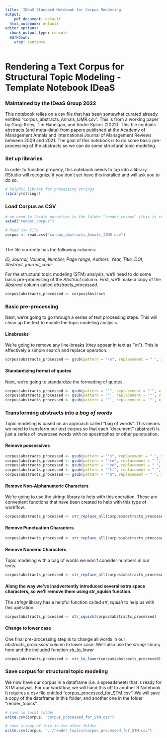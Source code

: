 ```yaml
---
title: 'IDeaS Standard Notebook for Corpus Rendering'
output:
    pdf_document: default
  html_notebook: default
editor_options:
  chunk_output_type: console
  markdown: 
    wrap: sentence
---
```


# Rendering a Text Corpus for Structural Topic Modeling - Template Notebook IDeaS

### Maintained by the IDeaS Group 2022

This notebook relies on a csv file that has been somewhat curated already entitled "corpus_abstracts_Annals_IJMR.csv". This is from a working paper by Gorgi Krlev, Tim Hannigan, and Andre Spicer (2022). This file contains abstracts (and meta-data) from papers published at the Academy of Management Annals and International Journal of Management Reviews between 2009 and 2021. The goal of this notebook is to do some basic pre-processing of the abstracts so we can do some structural topic modeling.

### Set up libraries

In order to function properly, this notebook needs to tap into a library. RStudio will recognize if you don't yet have this installed and will ask you to do so.

```r

# helpful library for processing strings
library(stringr)

```

### Load Corpus as CSV

```r
# we need to locate ourselves in the folder "render_corpus" (this is relative to the RProject)
setwd("render_corpus")

# Read csv file 
corpus <- read.csv("corpus_abstracts_Annals_IJMR.csv") 
```

\
The file currently has the following columns:

*ID, Journal, Volume, Number, Page range, Authors, Year, Title, DOI, Abstract, journal_code*

For the structural topic modeling (STM) analysis, we'll need to do some basic pre-processing of the *Abstract* column. First, we'll make a copy of the *Abstract* column called *abstracts_processed.*

```r
corpus$abstracts_processed <- corpus$Abstract
```

### Basic pre-processing

Next, we're going to go through a series of text processing steps. This will clean up the text to enable the topic modeling analysis.

#### Linebreaks

We're going to remove any line-breaks (they appear in text as "\\n"). This is effectively a simple search and replace operation.

```r
corpus$abstracts_processed <- gsub(pattern = "\n", replacement = " ", x = corpus$abstracts_processed)
```

#### Standardizing format of quotes

Next, we're going to standardize the formatting of quotes.

```r
corpus$abstracts_processed <- gsub(pattern = "’", replacement = "'", x = corpus$abstracts_processed)
corpus$abstracts_processed <- gsub(pattern = '“', replacement = '"', x = corpus$abstracts_processed)
corpus$abstracts_processed <- gsub(pattern = '”', replacement = '"', x = corpus$abstracts_processed)
```

### Transforming abstracts into a *bag of words*

Topic modeling is based on an approach called "bag of words". This means we need to transform our text corpus so that each "document" (abstract) is just a series of lowercase words with no apostrophes or other punctuation.

#### Remove possessives

```r
corpus$abstracts_processed <- gsub(pattern = "'s", replacement = " ", x = corpus$abstracts_processed)
corpus$abstracts_processed <- gsub(pattern = "'re", replacement = " ", x = corpus$abstracts_processed)
corpus$abstracts_processed <- gsub(pattern = "'ve", replacement = " ", x = corpus$abstracts_processed)
corpus$abstracts_processed <- gsub(pattern = "'ll", replacement = " ", x = corpus$abstracts_processed)
corpus$abstracts_processed <- gsub(pattern = "'m", replacement = " ", x = corpus$abstracts_processed)
```

#### Remove Non-Alphanumeric Characters

We're going to use the stringr library to help with this operation. These are convenient functions that have been created to help with this type of workflow.

```r
corpus$abstracts_processed <- str_replace_all(corpus$abstracts_processed, "[^[:alnum:]]", " ")
```

#### Remove Punctuation Characters

```r
corpus$abstracts_processed <- str_replace_all(corpus$abstracts_processed, "[[:punct:]]", " ")
```

#### Remove Numeric Characters

Topic modeling with a bag of words we won't consider numbers in our texts.

```r
corpus$abstracts_processed <- str_replace_all(corpus$abstracts_processed, "[[:digit:]]", " ")
```

#### Along the way we've inadvertently introduced several extra space characters, so we'll remove them using str_squish function.

The *stringr* library has a helpful function called *str_squish* to help us with this operation.

```r
corpus$abstracts_processed <- str_squish(corpus$abstracts_processed)
```

#### Change to lower case

One final pre-processing step is to change all words in our *abstracts_processed* column to lower case. We'll also use the *stringr* library here and the included function *str_to_lower*

```r
corpus$abstracts_processed <- str_to_lower(corpus$abstracts_processed)
```

### Save corpus for structural topic modeling

We now have our corpus in a dataframe (i.e. a spreadsheet) that is ready for STM analysis. For our workflow, we will hand this off to another R Notebook. It requires a csv file entitled "corpus_processed_for_STM.csv". We will save a copy of the dataframe in this folder, and another one in the folder "render_topics".

```r
# save in local folder
write.csv(corpus, "corpus_processed_for_STM.csv")

# save a copy of this in the other folder
write.csv(corpus, "../render_topics/corpus_processed_for_STM.csv")
```
